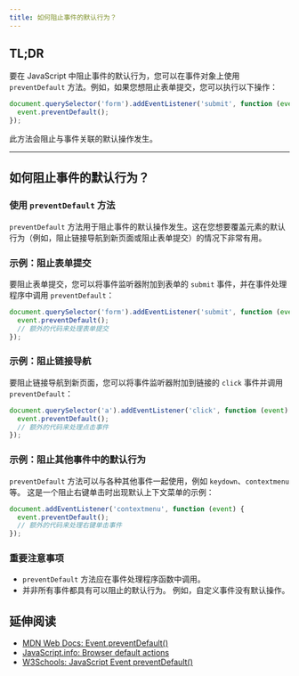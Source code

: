 ```yaml
---
title: 如何阻止事件的默认行为？
---
```


## TL;DR

要在 JavaScript 中阻止事件的默认行为，您可以在事件对象上使用 `preventDefault` 方法。例如，如果您想阻止表单提交，您可以执行以下操作：

```js
document.querySelector('form').addEventListener('submit', function (event) {
  event.preventDefault();
});
```

此方法会阻止与事件关联的默认操作发生。

***

## 如何阻止事件的默认行为？

### 使用 `preventDefault` 方法

`preventDefault` 方法用于阻止事件的默认操作发生。这在您想要覆盖元素的默认行为（例如，阻止链接导航到新页面或阻止表单提交）的情况下非常有用。

### 示例：阻止表单提交

要阻止表单提交，您可以将事件监听器附加到表单的 `submit` 事件，并在事件处理程序中调用 `preventDefault`：

```js
document.querySelector('form').addEventListener('submit', function (event) {
  event.preventDefault();
  // 额外的代码来处理表单提交
});
```

### 示例：阻止链接导航

要阻止链接导航到新页面，您可以将事件监听器附加到链接的 `click` 事件并调用 `preventDefault`：

```js
document.querySelector('a').addEventListener('click', function (event) {
  event.preventDefault();
  // 额外的代码来处理点击事件
});
```

### 示例：阻止其他事件中的默认行为

`preventDefault` 方法可以与各种其他事件一起使用，例如 `keydown`、`contextmenu` 等。 这是一个阻止右键单击时出现默认上下文菜单的示例：

```js
document.addEventListener('contextmenu', function (event) {
  event.preventDefault();
  // 额外的代码来处理右键单击事件
});
```

### 重要注意事项

* `preventDefault` 方法应在事件处理程序函数中调用。
* 并非所有事件都具有可以阻止的默认行为。 例如，自定义事件没有默认操作。

## 延伸阅读

* [MDN Web Docs: Event.preventDefault()](https://developer.mozilla.org/en-US/docs/Web/API/Event/preventDefault)
* [JavaScript.info: Browser default actions](https://javascript.info/default-browser-action)
* [W3Schools: JavaScript Event preventDefault()](https://www.w3schools.com/jsref/event_preventdefault.asp)
